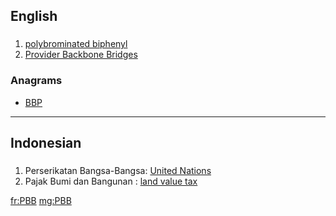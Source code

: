 ==English==

==={{initialism-old|en}}===
{{head|en}}

# [[polybrominated biphenyl]]
# [[w:Provider Backbone Bridges|Provider Backbone Bridges]]

===Anagrams===
* [[BBP#English|BBP]] 

----

==Indonesian==

==={{initialism-old|id}}===
{{head|id}}

# Perserikatan Bangsa-Bangsa: [[United Nations]]
# Pajak Bumi dan Bangunan :  [[land value tax]]

[[fr:PBB]]
[[mg:PBB]]